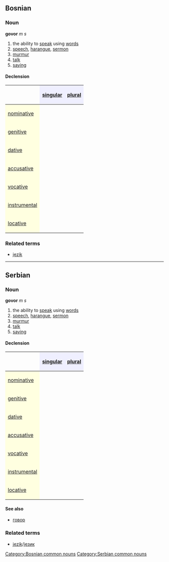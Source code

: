 ==Bosnian==
===Noun===
'''govor''' ''m s''
#the ability to [[speak]] using [[words]]
#[[speech]], [[harangue]], [[sermon]]
#[[murmur]]
#[[talk]]
#[[saying]]
====Declension====
{| border="1" cellpadding="4" cellspacing="0"
!
! style="background-color: #EFEFFF" align="center"|[[singular]]
! style="background-color: #EFEFFF" align="center"|[[plural]]
|-
! style="background-color: #FFFFE0" align="left"|[[nominative case|nominative]]
| align="center"|{{Unicode|govor}}
| align="center"|{{Unicode|govori}}
|-
! style="background-color: #FFFFE0" align="left"|[[genitive case|genitive]]
| align="center"|{{Unicode|govora}}
| align="center"|{{Unicode|govora}}
|-
! style="background-color: #FFFFE0" align="left"|[[dative case|dative]]
| align="center"|{{Unicode|govoru}}
| align="center"|{{Unicode|govorima}}
|-
! style="background-color: #FFFFE0" align="left"|[[accusative case|accusative]]
| align="center"|{{Unicode|govora}}
| align="center"|{{Unicode|govora}}
|-
! style="background-color: #FFFFE0" align="left"|[[vocative case|vocative]]
| align="center"|{{Unicode|govore}}
| align="center"|{{Unicode|govori}}
|-
! style="background-color: #FFFFE0" align="left"|[[instrumental case|instrumental]]
| align="center"|{{Unicode|govorom}}
| align="center"|{{Unicode|govorima}}
|-
! style="background-color: #FFFFE0" align="left"|[[locative case|locative]]
| align="center"|{{Unicode|govoru}}
| align="center"|{{Unicode|govorima}}
|}
===Related terms===
*[[jezik]]
[[Category:Bosnian common nouns]]
----
==Serbian==
===Noun===
'''govor''' ''m s''
#the ability to [[speak]] using [[words]]
#[[speech]], [[harangue]], [[sermon]]
#[[murmur]]
#[[talk]]
#[[saying]]
====Declension====
{| border="1" cellpadding="4" cellspacing="0"
!
! style="background-color: #EFEFFF" align="center"|[[singular]]
! style="background-color: #EFEFFF" align="center"|[[plural]]
|-
! style="background-color: #FFFFE0" align="left"|[[nominative case|nominative]]
| align="center"|{{Unicode|govor}}
| align="center"|{{Unicode|govori}}
|-
! style="background-color: #FFFFE0" align="left"|[[genitive case|genitive]]
| align="center"|{{Unicode|govora}}
| align="center"|{{Unicode|govora}}
|-
! style="background-color: #FFFFE0" align="left"|[[dative case|dative]]
| align="center"|{{Unicode|govoru}}
| align="center"|{{Unicode|govorima}}
|-
! style="background-color: #FFFFE0" align="left"|[[accusative case|accusative]]
| align="center"|{{Unicode|govora}}
| align="center"|{{Unicode|govora}}
|-
! style="background-color: #FFFFE0" align="left"|[[vocative case|vocative]]
| align="center"|{{Unicode|govore}}
| align="center"|{{Unicode|govori}}
|-
! style="background-color: #FFFFE0" align="left"|[[instrumental case|instrumental]]
| align="center"|{{Unicode|govorom}}
| align="center"|{{Unicode|govorima}}
|-
! style="background-color: #FFFFE0" align="left"|[[locative case|locative]]
| align="center"|{{Unicode|govoru}}
| align="center"|{{Unicode|govorima}}
|}
====See also====
*[[говор]]
===Related terms===
*[[jezik]]/[[језик]]
[[Category:Serbian common nouns]]